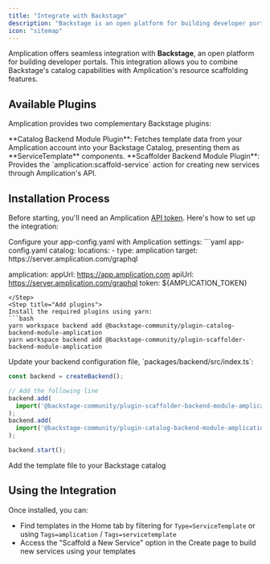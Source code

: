 ```yaml
---
title: "Integrate with Backstage"
description: "Backstage is an open platform for building developer portals. Here's how to integrate Amplication with Backstage."
icon: "sitemap"
---
```


Amplication offers seamless integration with **Backstage**, an open platform for building developer portals. This integration allows you to combine Backstage's catalog capabilities with Amplication's resource scaffolding features.

## Available Plugins

Amplication provides two complementary Backstage plugins:

<AccordionGroup>
    <Accordion title="Catalog Backend Module Plugin">
	**Catalog Backend Module Plugin**: Fetches template data from your Amplication account into your Backstage Catalog, presenting them as **ServiceTemplate** components.
    </Accordion>
    <Accordion title="Scaffoledr Backend Module Plugin">
        **Scaffolder Backend Module Plugin**: Provides the `amplication:scaffold-service` action for creating new services through Amplication's API.
    </Accordion>
</AccordionGroup>

## Installation Process

Before starting, you'll need an Amplication [API token](/day-zero/api-token-generation). Here's how to set up the integration:

<Steps>
<Step title="Update app-config.yaml">
Configure your app-config.yaml with Amplication settings:
```yaml app-config.yaml
catalog:
  locations:
    - type: amplication
      target: https://server.amplication.com/graphql

amplication:
  appUrl: https://app.amplication.com
  apiUrl: https://server.amplication.com/graphql
  token: ${AMPLICATION_TOKEN}
```
</Step>
<Step title="Add plugins">
Install the required plugins using yarn:
```bash
yarn workspace backend add @backstage-community/plugin-catalog-backend-module-amplication
yarn workspace backend add @backstage-community/plugin-scaffolder-backend-module-amplication
```
</Step>
<Step title="Install the plugins">
Update your backend configuration file, `packages/backend/src/index.ts`:

```ts packages/backend/src/index.ts
const backend = createBackend();

// Add the following line
backend.add(
  import('@backstage-community/plugin-scaffolder-backend-module-amplication'),
);
backend.add(
  import('@backstage-community/plugin-catalog-backend-module-amplication'),
);

backend.start();
```
</Step>
<Step title="Add the action template file">
Add the template file to your Backstage catalog
</Step>
</Steps>

## Using the Integration

Once installed, you can:

- Find templates in the Home tab by filtering for `Type=ServiceTemplate` or using `Tags=amplication` / `Tags=servicetemplate`
- Access the "Scaffold a New Service" option in the Create page to build new services using your templates
